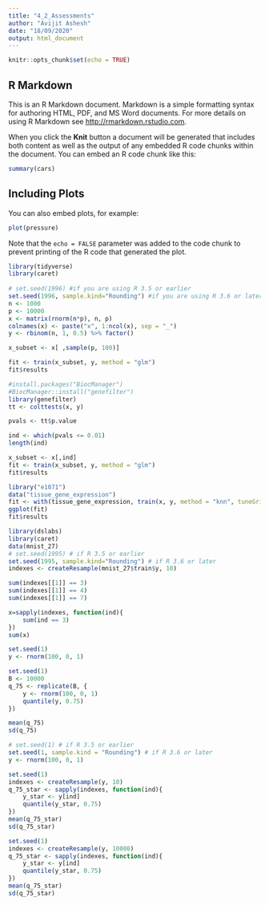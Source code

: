 ```yaml
---
title: "4_2_Assessments"
author: "Avijit Ashesh"
date: "18/09/2020"
output: html_document
---
```


```r
knitr::opts_chunk$set(echo = TRUE)
```

## R Markdown

This is an R Markdown document. Markdown is a simple formatting syntax for authoring HTML, PDF, and MS Word documents. For more details on using R Markdown see <http://rmarkdown.rstudio.com>.

When you click the **Knit** button a document will be generated that includes both content as well as the output of any embedded R code chunks within the document. You can embed an R code chunk like this:

```r
summary(cars)
```

## Including Plots

You can also embed plots, for example:

```r
plot(pressure)
```

Note that the `echo = FALSE` parameter was added to the code chunk to prevent printing of the R code that generated the plot.


```r
library(tidyverse)
library(caret)
        
# set.seed(1996) #if you are using R 3.5 or earlier
set.seed(1996, sample.kind="Rounding") #if you are using R 3.6 or later
n <- 1000
p <- 10000
x <- matrix(rnorm(n*p), n, p)
colnames(x) <- paste("x", 1:ncol(x), sep = "_")
y <- rbinom(n, 1, 0.5) %>% factor()

x_subset <- x[ ,sample(p, 100)]
```

```r
fit <- train(x_subset, y, method = "glm")
fit$results
```

```r
#install.packages("BiocManager")
#BiocManager::install("genefilter")
library(genefilter)
tt <- colttests(x, y)
```

```r
pvals <- tt$p.value
```

```r
ind <- which(pvals <= 0.01)
length(ind)
```

```r
x_subset <- x[,ind]
fit <- train(x_subset, y, method = "glm")
fit$results
```
```r
library("e1071")
data("tissue_gene_expression")
fit <- with(tissue_gene_expression, train(x, y, method = "knn", tuneGrid = data.frame( k = seq(1, 7, 2))))
ggplot(fit)
fit$results
```


```r
library(dslabs)
library(caret)
data(mnist_27)
# set.seed(1995) # if R 3.5 or earlier
set.seed(1995, sample.kind="Rounding") # if R 3.6 or later
indexes <- createResample(mnist_27$train$y, 10)
```

```r
sum(indexes[[1]] == 3)
sum(indexes[[1]] == 4)
sum(indexes[[1]] == 7)

```

```r
x=sapply(indexes, function(ind){
	sum(ind == 3)
})
sum(x)
```

```r
set.seed(1)
y <- rnorm(100, 0, 1)
```

```r
set.seed(1)
B <- 10000
q_75 <- replicate(B, {
	y <- rnorm(100, 0, 1)
	quantile(y, 0.75)
})

mean(q_75)
sd(q_75)
```
```r
# set.seed(1) # if R 3.5 or earlier
set.seed(1, sample.kind = "Rounding") # if R 3.6 or later
y <- rnorm(100, 0, 1)
```

```r
set.seed(1)
indexes <- createResample(y, 10)
q_75_star <- sapply(indexes, function(ind){
	y_star <- y[ind]
	quantile(y_star, 0.75)
})
mean(q_75_star)
sd(q_75_star)
```

```r
set.seed(1)
indexes <- createResample(y, 10000)
q_75_star <- sapply(indexes, function(ind){
	y_star <- y[ind]
	quantile(y_star, 0.75)
})
mean(q_75_star)
sd(q_75_star)
```

